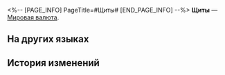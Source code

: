<%-- [PAGE_INFO]
PageTitle=#Щиты#
[END_PAGE_INFO] --%>
{{Предмет Инфобокс
|id          = 120001
|Изображение = Предмет Щиты.png
|Тип         = Мировая валюта
|Инвентарь   = Ценные предметы
|Редкость    = 3
|Эффект      = 
|Описание    = Официальная валюта Белобога. Можно обменять на товары в специальных магазинах.
|Источник1   = [[Ярило-VI]]
|Источник2   = [[Миссии приключения]]
}}
{{Описание|После долгой эпохи блокад обитатели Надмирья и Подземья Белобога выработали совершенно разные стандарты обращения валюты.<br />Текущий обменный курс щитов к кредитам составляет 1:50... Кстати, почему кредиты всё ещё остаются официальной валютой Белобога? Похоже, люди уже забыли ответ на этот вопрос.}}
'''Щиты''' — [[Мировая валюта]].

==На других языках==
{{На других языках
|en   = Shield
|zhs  = 冬城盾
|zht  = 冬城盾
|ja   = シールド
|ko   = 실드
|es   = Escudo
|fr   = Écus
|ru   = Щиты
|th   = Shield
|vi   = Shield
|de   = Schild
|id   = Shield
|pt   = Brasão
}}

==История изменений==
{{История изменений|3.5}}